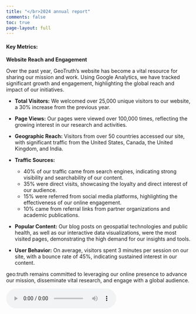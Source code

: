 ```yaml
---
title: "</br>2024 annual report"
comments: false
toc: true
page-layout: full
---
```







#### Key Metrics:


**Website Reach and Engagement**

Over the past year, GeoTruth's website has become a vital resource for sharing our mission and work. Using Google Analytics, we have tracked significant growth and engagement, highlighting the global reach and impact of our initiatives.

- **Total Visitors:** We welcomed over 25,000 unique visitors to our website, a 30% increase from the previous year.

- **Page Views:** Our pages were viewed over 100,000 times, reflecting the growing interest in our research and activities.

- **Geographic Reach:** Visitors from over 50 countries accessed our site, with significant traffic from the United States, Canada, the United Kingdom, and India.

- **Traffic Sources:** 
  - 40% of our traffic came from search engines, indicating strong visibility and searchability of our content.
  - 35% were direct visits, showcasing the loyalty and direct interest of our audience.
  - 15% were referred from social media platforms, highlighting the effectiveness of our online engagement.
  - 10% came from referral links from partner organizations and academic publications.
  
- **Popular Content:** Our blog posts on geospatial technologies and public health, as well as our interactive data visualizations, were the most visited pages, demonstrating the high demand for our insights and tools.

- **User Behavior:** On average, visitors spent 3 minutes per session on our site, with a bounce rate of 45%, indicating sustained interest in our content.

geo:truth remains committed to leveraging our online presence to advance our mission, disseminate vital research, and engage with a global audience.





<audio controls autoplay loop>

<source src="/audio/videoluminous.mp4" type="audio/mpeg">

Your browser does not support the audio tag. </audio>

------------------------------------------------------------------------

